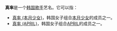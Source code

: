 '''真率'''是一个[[韩国|韩国]][[歌手|歌手]]艺名。它可以指：

* [[真率_(本月少女)|真率 (本月少女)]]，韩国女子组合[[本月少女|本月少女]]的成员之一。
* [[真率_(APRIL)|真率 (APRIL)]]，韩国女子组合[[APRIL_(女子團體)|APRIL]]的成员之一。

{{disamb|cat=二字人名消歧义}}